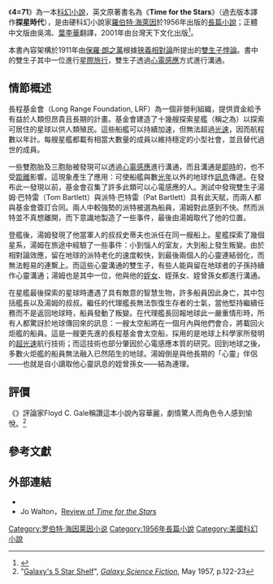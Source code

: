 {{Infobox book | 
 | name          = 4=71
 | title_orig    = 
 | image         = <!-- 檔案不存在 Tfts56.jpg，可從英文維基百科取得 -->
 | caption       = First Edition cover
 | author        = [[羅伯特·海萊因|羅伯特·海萊因]]
 | cover_artist  = [[Clifford_Geary|Clifford Geary]]
 | country       = 美國
 | language      = 英文
 | series        = [[Heinlein_juveniles|Heinlein juveniles]]
 | genre         = [[科幻小說|科幻小說]]
 | publisher     = [[Charles_Scribner's_Sons|Scribner's]]
 | release_date  = 1956
 | media_type    = Print (hardback & paperback)
 | pages         = 
 | preceded_by   = 《[[星际迷航_(小说)|星际迷航]]》
 | followed_by   = 《[[银河系公民|银河系公民]]》
}}

《'''4=71'''》為一本[[科幻小說|科幻小說]]，英文原著書名為《'''Time for the Stars'''》（過去版本譯作'''探星時代'''），是由硬科幻小說家[[羅伯特·海萊因|羅伯特·海萊因]]於1956年出版的[[長篇小說|長篇小說]]；正體中文版由吳鴻、[[葉李華|葉李華]]翻譯，2001年由台灣天下文化出版<ref>{{cite web|url=http://www.books.com.tw/exep/prod/booksfile.php?item=0010154639|title=4=71|date=|accessdate=2012-02-23|archive-url=https://web.archive.org/web/20111020094959/http://www.books.com.tw/exep/prod/booksfile.php?item=0010154639|archive-date=2011-10-20|dead-url=yes}}</ref>。

本書內容架構於1911年由[[保羅·朗之萬|保羅·朗之萬]]根據[[狹義相對論|狹義相對論]]所提出的[[雙生子悖論|雙生子悖論]]。書中的雙生子其中一位進行[[星際旅行|星際旅行]]，雙生子透過[[心電感應|心電感應]]方式進行溝通。

== 情節概述 ==
長程基金會（Long Range Foundation, LRF）為一個非營利組織，提供資金給予有益於人類但昂貴且長期的計畫。基金會建造了十幾艘探索星艦（稱之為{{link-en|火炬艦|torchship}}）以探索可居住的星球以供人類殖民。這些船艦可以持續加速，但無法超過[[光速|光速]]，因而航程數以年計。每艘星艦都載有相當大數量的成員以維持穩定的小型社會，並且替代過世的成員。

一些雙胞胎及三胞胎被發現可以透過[[心電感應|心電感應]]進行溝通，而且溝通是[[即時|即時]]的，也不受[[距離|距離]]影響。這現象產生了應用：可使船艦與數[[光年|光年]]以外的地球作[[訊息|訊息]]傳遞。在發布此一發現以前，基金會召集了許多此類可以心電感應的人。測試中發現雙生子湯姆·巴特雷（Tom Bartlett）與派特·巴特雷（Pat Bartlett）具有此天賦，而兩人都與基金會簽訂合同。兩人中較強勢的派特被選為船員，湯姆對此感到不快。然而派特並不真想離開，而下意識地製造了一些事件，最後由湯姆取代了他的位置。

登艦後，湯姆發現了他當軍人的叔叔史蒂夫也派任在同一艘船上。星艦探索了幾個星系，湯姆在旅途中經驗了一些事件：小到惱人的室友，大到船上發生叛變。由於相對論效應，留在地球的派特老化的速度較快，到最後兩個人的心靈連結弱化，而無法輕易的連繫上。而這些心靈溝通的雙生子，有些人能與留在地球者的子孫持續作心靈溝通；湯姆也是其中一位，他與他的[[姪女|姪女]]、姪孫女、姪曾孫女都進行溝通。

在星艦最後探索的星球時遭遇了具有敵意的智慧生物，許多船員因此身亡，其中包括艦長以及湯姆的叔叔。繼任的代理艦長無法恢復生存者的士氣，當他堅持繼續任務而不是返回地球時，船員發動了叛變。在代理艦長回報地球此一嚴重情形時，所有人都驚訝於地球傳回來的訊息：一艘太空船將在一個月內與他們會合，將載回火炬艦的船員。這是一艘更先進的長程基金會太空船，採用的是地球上科學家所發明的[[超光速|超光速]]航行技術；而這技術也部分肇因於心電感應本質的研究。回到地球之後，多數火炬艦的船員無法融入已然陌生的地球。湯姆倒是與他長期的「心靈」伴侶——也就是自小讀取他心靈訊息的姪曾孫女——結為連理。

== 評價 ==
《{{link-en|銀河科幻雜誌|Galaxy Science Fiction}}》評論家Floyd C. Gale稱讚這本小說內容華麗，劇情驚人而角色令人感到愉悅。<ref>"[https://archive.org/stream/galaxymagazine-1957-05/Galaxy_1957_05#page/n121/mode/2up Galaxy's 5 Star Shelf]", ''[[Galaxy_Science_Fiction|Galaxy Science Fiction]]'', May 1957, p.122-23</ref>

== 參考文獻 ==
{{reflist}}

== 外部連結 ==
* {{isfdb title|id=6132|title=Time for the Stars}}
* Jo Walton，[http://www.tor.com/index.php?option=com_content&view=blog&id=58122 Review of ''Time for the Stars'']{{Wayback|url=http://www.tor.com/index.php?option=com_content&view=blog&id=58122 |date=20100227042411 }}


[[Category:罗伯特·海因莱因小说|Category:罗伯特·海因莱因小说]]
[[Category:1956年長篇小說|Category:1956年長篇小說]]
[[Category:美國科幻小說|Category:美國科幻小說]]
